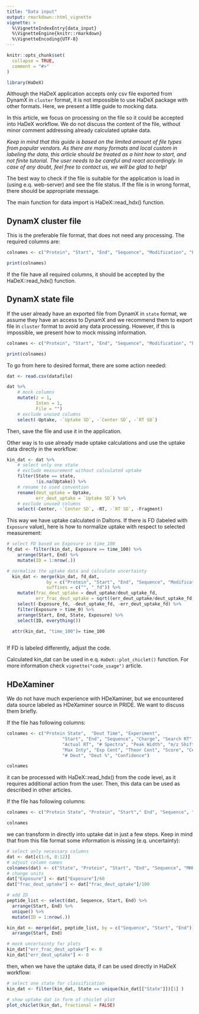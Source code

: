 ```yaml
---
title: "Data input"
output: rmarkdown::html_vignette
vignette: >
  %\VignetteIndexEntry{data_input}
  %\VignetteEngine{knitr::rmarkdown}
  %\VignetteEncoding{UTF-8}
---
```


```r
knitr::opts_chunk$set(
  collapse = TRUE,
  comment = "#>"
)
```

```r
library(HaDeX)
```


Although the HaDeX application accepts only csv file exported from DynamX in `cluster` format, it is not impossible to use HaDeX package with other formats. Here, we present a little guide to mocking data. 

In this article, we focus on processing on the file so it could be accepted into HaDeX workflow. We do not discuss the content of the file, without minor comment addressing already calculated uptake data. 

*Keep in mind that this guide is based on the limited amount of file types from popular vendors. As there are many formats and local custom in labeling the data, this article should be treated as a hint how to start, and not finite tutorial. The user needs to be careful and react accordingly. In case of any doubt, feel free to contact us, we will be glad to help!*

The best way to check if the file is suitable for the application is load in (using e.q. web-server) and see the file status. If the file is in wrong format, there should be appropriate message. 

The main function for data import is HaDeX::read_hdx() function.

## DynamX cluster file

This is the preferable file format, that does not need any processing. The required columns are:

```r
colnames <- c("Protein", "Start", "End", "Sequence", "Modification", "Fragment", "MaxUptake", "MHP", "State", "Exposure", "File", "z", "RT", "Inten", "Center")

print(colnames)
```

If the file have all required columns, it should be accepted by the HaDeX::read_hdx() function.

## DynamX state file

If the user already have an exported file from DynamX in `state` format, we assume they have an access to DynamX and we recommend them to export file in `cluster` format to avoid any data processing. However, if this is impossible, we present how to mock missing information.

```r
colnames <- c("Protein", "Start", "End", "Sequence", "Modification", "Fragment", "MaxUptake", "MHP", "State", "Exposure", "Center", "Center SD", "Uptake", "Uptake SD", "RT", "RT SD")

print(colnames)
```

To go from here to desired format, there are some action needed:

```r

dat <- read.csv(datafile)

dat %>%
    # mock columns
    mutate(z = 1, 
           Inten = 1, 
           File = "")
    # exclude unused columns
    select(-Uptake, -`Uptake SD`, -`Center SD`, -`RT SD`)

```

Then, save the file and use it in the application.

Other way is to use already made uptake calculations and use the uptake data directly in the workflow:

```r

kin_dat <- dat %>%
    # select only one state 
    # exclude measurement without calculated uptake
    filter(State == state,
           !is.na(Uptake)) %>%
    # rename to used convention 
    rename(deut_uptake = Uptake,
           err_deut_uptake = `Uptake SD`) %>%
    # exclude unused columns
    select(-Center, -`Center SD`, -RT, -`RT SD`, -Fragment)

```

This way we have uptake calculated in Daltons. If there is FD (labeled with `Exposure` value), here is how to normalize uptake with respect to selected measurement:

```r

# select FD based on Exposure in time_100
fd_dat <- filter(kin_dat, Exposure == time_100) %>%
    arrange(Start, End) %>%
    mutate(ID = 1:nrow(.))

# normalize the uptake data and calculate uncertainty
  kin_dat <- merge(kin_dat, fd_dat,
               by = c("Protein", "Start", "End", "Sequence", "Modification", "MaxUptake", "MHP", "State"),
               suffixes = c("", "_fd")) %>%
    mutate(frac_deut_uptake = deut_uptake/deut_uptake_fd,
           err_frac_deut_uptake = sqrt((err_deut_uptake/deut_uptake_fd)^2 + (deut_uptake*err_deut_uptake_fd/deut_uptake_fd^2)^2)) %>%
    select(-Exposure_fd, -deut_uptake_fd, -err_deut_uptake_fd) %>%
    filter(Exposure > time_0) %>%
    arrange(Start, End, State, Exposure) %>%
    select(ID, everything())

  attr(kin_dat, "time_100")= time_100
  
```

If FD is labeled differently, adjust the code.

Calculated kin_dat can be used in e.q. `HaDeX::plot_chiclet()` function. For more information check `vignette("code_usage")` article.

## HDeXaminer

We do not have much experience with HDeXaminer, but we encountered data source labeled as HDeXaminer source in PRIDE. We want to discuss them briefly.

If the file has following columns:

```r
colnames <- c("Protein State",  "Deut Time", "Experiment", 
                     "Start", "End", "Sequence", "Charge", "Search RT",
                     "Actual RT", "# Spectra", "Peak Width", "m/z Shift",
                     "Max Inty", "Exp Cent", "Theor Cent", "Score", "Cent Diff", 
                     "# Deut", "Deut %", "Confidence")

colnames

```

it can be processed with HaDeX::read_hdx() from the code level, as it requires additional action from the user. Then, this data can be used as described in other articles.

If the file has following columns:

```r
colnames <- c("Protein State", "Protein", "Start"," End", "Sequence", "Peptide Mass", "RT (min)", "Deut Time (sec)", "maxD", "Theor #D", "#D", "%D", "Conf Interval (#D)", "#Rep", "Confidence", "Stddev", "p")

colnames

```

we can transform in directly into uptake dat in just a few steps. Keep in mind that from this file format some information is missing (e.q. uncertainty):

```r
# select only necessary columns
dat <- dat[c(1:6, 8:12)]
# adjust column names
colnames(dat) <- c("State", "Protein", "Start", "End", "Sequence", "MHP",  "Exposure", "MaxUptake", "theo_deut_uptake", "deut_uptake", "frac_deut_uptake")
# change units
dat["Exposure"] <- dat["Exposure"]/60
dat["frac_deut_uptake"] <- dat["frac_deut_uptake"]/100

# add ID
peptide_list <- select(dat, Sequence, Start, End) %>%
  arrange(Start, End) %>%
  unique() %>%
  mutate(ID = 1:nrow(.))

kin_dat <- merge(dat, peptide_list, by = c("Sequence", "Start", "End")) %>%
  arrange(Start, End)

# mock uncertainty for plots
kin_dat["err_frac_deut_uptake"] <- 0
kin_dat["err_deut_uptake"] <- 0

```

then, when we have the uptake data, if can be used directly in HaDeX workflow:

```r
# select one state for classification 
kin_dat <- filter(kin_dat, State == unique(kin_dat[["State"]])[1] )

# show uptake dat in form of chiclet plot
plot_chiclet(kin_dat, fractional = FALSE)

```


